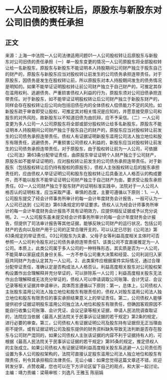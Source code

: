 # 一人公司股权转让后，原股东与新股东对公司旧债的责任承担
## 正文
来源：上海一中法院一人公司法律适用问题01一人公司股权转让后原股东与新股东对公司旧债的责任承担（一）单一股东变更的情况一人公司原股东将全部股权转让给一名新股东，原股东与新股东不能证明本人持股期间公司财产独立于股东自己的财产的，原股东与新股东应当对股权转让前发生的公司债务承担连带责任。对于原股东，因债务是发生在股权转让前，所以原股东对本人持股期间发生的债务情况是明知的。如果不能举证证明股权转让前公司财产独立于自己财产的，可推定其存在滥用权利、逃避债务、严重损害债权人利益的行为，原股东须对公司旧债承担连带责任。对于新股东，如不能举证证明股权转让后公司财产独立于新股东财产的，同样会存在股权转让后公司向包括旧债在内的全体债权人偿债能力不足的风险。如新股东疏于审查即受让股权，可推定其对相关情况是应知的，并愿意接受原公司和股东的对外风险，故新股东以不知道旧债为由抗辩，应不予采信。（二）一人公司变更为多人公司一人公司原股东将全部或部分股权转让给多名新股东，原股东不能证明本人持股期间公司财产独立于股东自己的财产的，原股东应当对股权转让前发生的公司债务承担连带责任。债权人有证据证明新股东滥用公司法人独立地位和股东有限责任，逃避债务，严重损害公司债权人利益的，新股东应当对股权转让前发生的公司债务承担连带责任。对于原股东，由于股权转让前为一人公司，可依据《公司法》第63条分配举证责任，由原股东举证证明个人财产独立于公司财产，原股东如不能举证证明的，应对股权转让前发生的公司债务承担连带责任。对于新股东（包括股权转让后仍持有股权的原股东），债权人主张股权转让后的股东承担责任的，应由债权人举证证明公司和股东在股权转让后具备法人人格否认的构成要件，而不能以股东不能举证证明公司财产独立于自己财产为由，要求受让股东承担责任。02一人公司财产独立于股东财产的证明标准实践中，法院对于一人公司人格否认的证明标准，应当采取严谨、审慎的态度，主要可遵循以下原则：1、一人公司股东提交了经会计师事务所审计的每一会计年度财务会计报告，一般可认为一人公司已达到《公司法》第63条规定的举证要求。债权人认为经会计师事务所审计的每一会计年度财务会计报告不具有证明效力，应提供相反证据或予以充分说明。2、一人公司股东虽未提交经会计师事务所审计的每一会计年度财务会计报告，但提供了司法审计报告等其他证据，能够反映公司财产的运行状况，包括公司财产的去向以及财产用于公司的正常合理开支的，可以认定已尽到《公司法》第63条规定的举证责任。03公司股东为夫妻、父母子女等利益高度相关主体时可否参照一人公司判令股东对公司债务承担连带责任1、该类公司不宜直接推定为一人公司。本质上，此类公司属于多人公司的一种特殊形态，其实质是否为一人公司，不能简单以家庭成员身份关系、一方不参与公司重大决策和经营、公司利润归入家庭共同财产为由认定其为一人公司。2、此类案件应根据案件实际情况，通过合理分配举证责任，准确认定是否构成法人人格否认。利益高度相关股东对公司股权架构设置作出合理解释并充分举证的，可以排除系一人公司；利益高度相关股东无法作出合理解释或无法充分举证的，债权人可以申请调取公司账簿、会计凭证、会议记录等相关证据并申请审计。具体而言遵循以下原则：第一，总体上，公司债权人主张股东滥用公司法人独立地位和股东有限责任的，债权人对股东滥用公司法人独立地位和股东有限责任的事实承担结果意义上的举证责任。第二，公司债权人能够提供初步证据证明股东滥用公司独立法人地位和股东有限责任，但确因客观原因不能自行收集公司账簿、会计凭证、会议记录等相关证据，申请人民法院调查取证的，法院应当依据《最高人民法院关于民事诉讼证据的若干规定》第2条的规定，进行必要的审查。第三，公司债权人有证据证明公司及股东持有证据但无正当理由拒不提供，或有证据证明公司及股东提供的财务资料缺失导致无法判断是否存在股东与公司财产混同的，如果公司债权人主张该证据的内容不利于证据持有人的，可根据《最高人民法院关于民事诉讼证据的若干规定》第95条的规定，推定债权人的主张成立。如果公司债权人有证据证明利益高度相关股东系逃避一人公司责任而设置为多人公司股权架构的，法院可直接认定股东滥用公司法人独立地位和股东有限责任，判令其承担相应法律责任。无讼小编：如果您觉得这篇文章还不错，欢迎转发分享、点赞收藏，您也可以在下方评论区留下自己的观点，和大家一起讨论。主编：靖力责编：梁萌审核：刘逸凡 王雅玉 陈丽娟